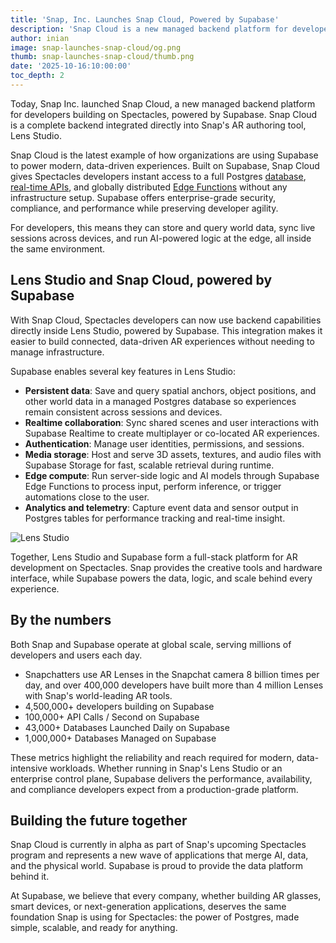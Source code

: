 ```yaml
---
title: 'Snap, Inc. Launches Snap Cloud, Powered by Supabase'
description: 'Snap Cloud is a new managed backend platform for developers building on Spectacles, powered by Supabase.'
author: inian
image: snap-launches-snap-cloud/og.png
thumb: snap-launches-snap-cloud/thumb.png
date: '2025-10-16:10:00:00'
toc_depth: 2
---
```


Today, Snap Inc. launched Snap Cloud, a new managed backend platform for developers building on Spectacles, powered by Supabase. Snap Cloud is a complete backend integrated directly into Snap's AR authoring tool, Lens Studio.

Snap Cloud is the latest example of how organizations are using Supabase to power modern, data-driven experiences. Built on Supabase, Snap Cloud gives Spectacles developers instant access to a full Postgres [database](https://www.supabase.com/database), [real-time APIs](https://www.supabase.com/realtime), and globally distributed [Edge Functions](https://www.supabase.com/edge-functions) without any infrastructure setup. Supabase offers enterprise-grade security, compliance, and performance while preserving developer agility.

For developers, this means they can store and query world data, sync live sessions across devices, and run AI-powered logic at the edge, all inside the same environment.

## Lens Studio and Snap Cloud, powered by Supabase

With Snap Cloud, Spectacles developers can now use backend capabilities directly inside Lens Studio, powered by Supabase. This integration makes it easier to build connected, data-driven AR experiences without needing to manage infrastructure.

Supabase enables several key features in Lens Studio:

- **Persistent data**: Save and query spatial anchors, object positions, and other world data in a managed Postgres database so experiences remain consistent across sessions and devices.
- **Realtime collaboration**: Sync shared scenes and user interactions with Supabase Realtime to create multiplayer or co-located AR experiences.
- **Authentication**: Manage user identities, permissions, and sessions.
- **Media storage**: Host and serve 3D assets, textures, and audio files with Supabase Storage for fast, scalable retrieval during runtime.
- **Edge compute**: Run server-side logic and AI models through Supabase Edge Functions to process input, perform inference, or trigger automations close to the user.
- **Analytics and telemetry**: Capture event data and sensor output in Postgres tables for performance tracking and real-time insight.

![Lens Studio](../images/blog/snap-launches-snap-cloud/LensStudio.png)

Together, Lens Studio and Supabase form a full-stack platform for AR development on Spectacles. Snap provides the creative tools and hardware interface, while Supabase powers the data, logic, and scale behind every experience.

## By the numbers

Both Snap and Supabase operate at global scale, serving millions of developers and users each day.

- Snapchatters use AR Lenses in the Snapchat camera 8 billion times per day, and over 400,000 developers have built more than 4 million Lenses with Snap's world-leading AR tools.
- 4,500,000+ developers building on Supabase
- 100,000+ API Calls / Second on Supabase
- 43,000+ Databases Launched Daily on Supabase
- 1,000,000+ Databases Managed on Supabase

These metrics highlight the reliability and reach required for modern, data-intensive workloads. Whether running in Snap's Lens Studio or an enterprise control plane, Supabase delivers the performance, availability, and compliance developers expect from a production-grade platform.

## Building the future together

Snap Cloud is currently in alpha as part of Snap's upcoming Spectacles program and represents a new wave of applications that merge AI, data, and the physical world. Supabase is proud to provide the data platform behind it.

At Supabase, we believe that every company, whether building AR glasses, smart devices, or next-generation applications, deserves the same foundation Snap is using for Spectacles: the power of Postgres, made simple, scalable, and ready for anything.
